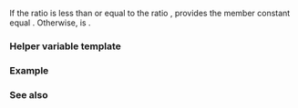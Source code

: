 {{cpp/title|ratio_less_equal}}
{{cpp/numeric/ratio/navbar}}
{{ddcl|header=ratio|since=c++11|1=
template&lt; class R1, class R2 &gt;
struct ratio_less_equal : std::integral_constant&lt;bool, /* see below */&gt; { };
}}

If the ratio {{tt|R1}} is less than or equal to the ratio {{tt|R2}}, provides the member constant {{c|value}} equal {{c|true}}. Otherwise, {{c|value}} is {{c|false}}.

===Helper variable template===
{{ddcl|since=c++17|1=
template&lt; class R1, class R2 &gt;
constexpr bool ratio_less_equal_v = ratio_less_equal&lt;R1, R2&gt;::value;
}}

{{cpp/types/integral_constant/inherit|{{c|1=R1::num * R2::den &lt;= R2::num * R1::den}}, or equivalent expression that avoids overflow}}

===Example===
{{example
|code=
#include &lt;iostream&gt;
#include &lt;ratio&gt;

int main()
{
    static_assert(std::ratio_less_equal&lt;std::ratio&lt;1, 2&gt;, std::ratio&lt;3, 4&gt;&gt;::value,
                  "1/2 &lt;= 3/4");

    if (std::ratio_less_equal&lt;std::ratio&lt;10,11&gt;, std::ratio&lt;11,12&gt;&gt;::value)
        std::cout &lt;&lt; "10/11 &lt;= 11/12" "\n";

    static_assert(std::ratio_less_equal_v&lt;std::ratio&lt;10, 11&gt;, std::ratio&lt;11, 12&gt;&gt;);

    if constexpr (std::ratio_less_equal_v&lt;std::ratio&lt;10, 11&gt;, std::ratio&lt;11, 12&gt;&gt;)
        std::cout &lt;&lt; "11/12 &lt;= 12/13" "\n";
}
|output=
10/11 &lt;= 11/12
11/12 &lt;= 12/13
}}

===See also===
{{dsc begin}}
{{dsc inc|cpp/numeric/ratio/dsc ratio_equal}}
{{dsc inc|cpp/numeric/ratio/dsc ratio_not_equal}}
{{dsc end}}

{{langlinks|de|es|fr|it|ja|pt|ru|zh}}
